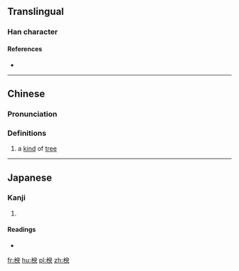 ==Translingual==

===Han character===
{{Han char|rn=75|rad=木|as=09|sn=13|four=47937|canj=DHXO|ids=⿰木臾}}

====References====
* {{Han ref|kx=0541.110|dkj=15174|dj=0929.010|hdz=21233.080|uh=6970|ud=26992|bh=D9BF|bd=55743}}

----

==Chinese==
{{zh-forms}}

===Pronunciation===
{{zh-pron
|m=yú
|c=jyu4
|mc=y
|oc=y
|ma=
|cat=n
}}

===Definitions===
# {{context|archaic|lang=zh}} a [[kind]] of [[tree]]

----

==Japanese==

===Kanji===
{{ja-kanji|grade=|rs=木09}}

# {{defn|lang=ja|sort=木09}}

====Readings====
* {{ja-readings|on=[[ゆ]] (yu), [[ぎょ]] (gyo), [[ご]] (go)|kun=[[ねずみもち]] (nezumimochi)}}

[[fr:楰]]
[[hu:楰]]
[[pl:楰]]
[[zh:楰]]
